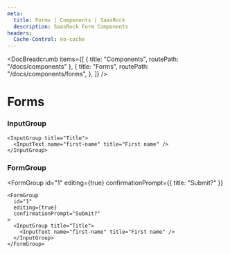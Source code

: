 ```yaml
---
meta:
  title: Forms | Components | SaasRock
  description: SaasRock Form Components
headers:
  Cache-Control: no-cache
---
```



<DocBreadcrumb
  items={[
    { title: "Components", routePath: "/docs/components" },
    {
      title: "Forms",
      routePath: "/docs/components/forms",
    },
  ]}
/>

# Forms

### InputGroup


<InputGroup title="Title">
  <InputText name="first-name" title="First name" />
</InputGroup>

```tsx
<InputGroup title="Title">
  <InputText name="first-name" title="First name" />
</InputGroup>
```


### FormGroup

<FormGroup
  id="1"
  editing={true}
  confirmationPrompt={{ title: "Submit?" }}
>
  <InputGroup title="Title">
    <InputText name="first-name" title="First name" />
  </InputGroup>
</FormGroup>

```tsx
<FormGroup
  id="1"
  editing={true}
  confirmationPrompt="Submit?"
>
  <InputGroup title="Title">
    <InputText name="first-name" title="First name" />
  </InputGroup>
</FormGroup>
```

